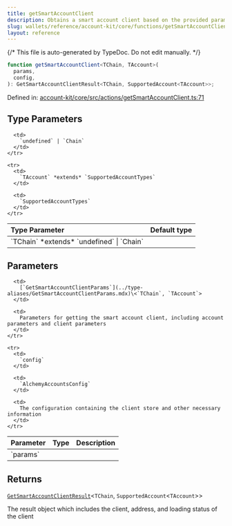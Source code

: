 ```yaml
---
title: getSmartAccountClient
description: Obtains a smart account client based on the provided parameters and configuration. Supports creating any of the SupportAccountTypes in Account Kit. If the signer is not connected, or an account is already being intializes, this results in a loading state.
slug: wallets/reference/account-kit/core/functions/getSmartAccountClient
layout: reference
---
```


{/* This file is auto-generated by TypeDoc. Do not edit manually. */}

```ts
function getSmartAccountClient<TChain, TAccount>(
  params,
  config,
): GetSmartAccountClientResult<TChain, SupportedAccount<TAccount>>;
```

Defined in: [account-kit/core/src/actions/getSmartAccountClient.ts:71](https://github.com/alchemyplatform/aa-sdk/blob/0cc60e9f694c242d91befdaa2f26cdec3ee389c5/account-kit/core/src/actions/getSmartAccountClient.ts#L71)

## Type Parameters

<table>
  <thead>
    <tr>
      <th align="left">Type Parameter</th>
      <th align="left">Default type</th>
    </tr>
  </thead>

  <tbody>
    <tr>
      <td>
        `TChain` *extends* `undefined` | `Chain`
      </td>

      <td>
        `undefined` | `Chain`
      </td>
    </tr>

    <tr>
      <td>
        `TAccount` *extends* `SupportedAccountTypes`
      </td>

      <td>
        `SupportedAccountTypes`
      </td>
    </tr>

  </tbody>
</table>

## Parameters

<table>
  <thead>
    <tr>
      <th align="left">Parameter</th>
      <th align="left">Type</th>
      <th align="left">Description</th>
    </tr>
  </thead>

  <tbody>
    <tr>
      <td>
        `params`
      </td>

      <td>
        [`GetSmartAccountClientParams`](../type-aliases/GetSmartAccountClientParams.mdx)\<`TChain`, `TAccount`>
      </td>

      <td>
        Parameters for getting the smart account client, including account parameters and client parameters
      </td>
    </tr>

    <tr>
      <td>
        `config`
      </td>

      <td>
        `AlchemyAccountsConfig`
      </td>

      <td>
        The configuration containing the client store and other necessary information
      </td>
    </tr>

  </tbody>
</table>

## Returns

[`GetSmartAccountClientResult`](../type-aliases/GetSmartAccountClientResult.mdx)\<`TChain`, `SupportedAccount`\<`TAccount`>>

The result object which includes the client, address, and loading status of the client
